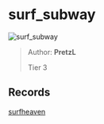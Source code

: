 
# surf_subway

![surf_subway](https://raw.githubusercontent.com/Sayt123/SurfMapPics/Maps-and-bonuses/csgo/surf_subway.jpg)

> Author: **PretzL**
>
> Tier 3

## Records

[surfheaven](https://surfheaven.eu/map/surf_subway)
